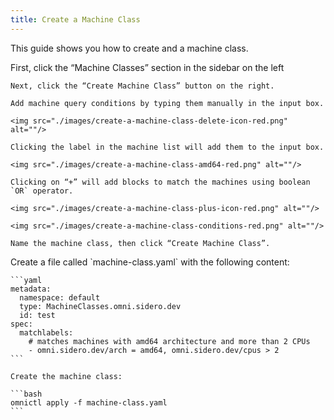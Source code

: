 ```yaml
---
title: Create a Machine Class
---
```


This guide shows you how to create and a machine class.

<Tabs>

  <Tab title="UI">
    First, click the “Machine Classes” section  in the sidebar on the left

    Next, click the “Create Machine Class” button on the right.

    Add machine query conditions by typing them manually in the input box.

    <img src="./images/create-a-machine-class-delete-icon-red.png" alt=""/>

    Clicking the label in the machine list will add them to the input box.

    <img src="./images/create-a-machine-class-amd64-red.png" alt=""/>

    Clicking on “+” will add blocks to match the machines using boolean `OR` operator.

    <img src="./images/create-a-machine-class-plus-icon-red.png" alt=""/>

    <img src="./images/create-a-machine-class-conditions-red.png" alt=""/>

    Name the machine class, then click “Create Machine Class”.
  </Tab>
  <Tab title="CLI">
    Create a file called `machine-class.yaml` with the following content:

    ```yaml
    metadata:
      namespace: default
      type: MachineClasses.omni.sidero.dev
      id: test
    spec:
      matchlabels:
        # matches machines with amd64 architecture and more than 2 CPUs
        - omni.sidero.dev/arch = amd64, omni.sidero.dev/cpus > 2
    ```

    Create the machine class:

    ```bash
    omnictl apply -f machine-class.yaml
    ```
  </Tab>

</Tabs>
